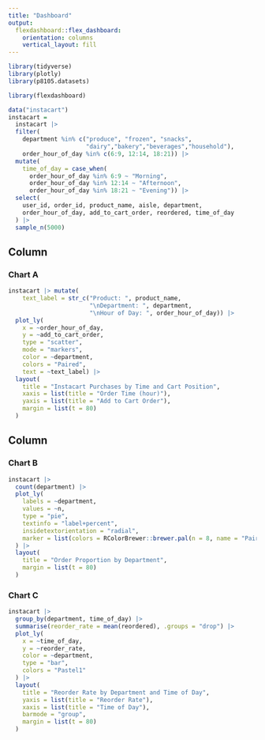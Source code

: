 ```yaml
---
title: "Dashboard"
output: 
  flexdashboard::flex_dashboard:
    orientation: columns
    vertical_layout: fill
---
```


```r
library(tidyverse)
library(plotly)
library(p8105.datasets)

library(flexdashboard)
```


```r
data("instacart")
instacart = 
  instacart |> 
  filter(
    department %in% c("produce", "frozen", "snacks",
                      "dairy","bakery","beverages","household"),
    order_hour_of_day %in% c(6:9, 12:14, 18:21)) |> 
  mutate(
    time_of_day = case_when(
      order_hour_of_day %in% 6:9 ~ "Morning",
      order_hour_of_day %in% 12:14 ~ "Afternoon",
      order_hour_of_day %in% 18:21 ~ "Evening")) |> 
  select(
    user_id, order_id, product_name, aisle, department,
    order_hour_of_day, add_to_cart_order, reordered, time_of_day
  ) |> 
  sample_n(5000)
```

Column {data-width=650}
-----------------------------------------------------------------------

### Chart A

```r
instacart |> mutate(
    text_label = str_c("Product: ", product_name, 
                       "\nDepartment: ", department, 
                       "\nHour of Day: ", order_hour_of_day)) |> 
  plot_ly(
    x = ~order_hour_of_day, 
    y = ~add_to_cart_order, 
    type = "scatter", 
    mode = "markers",
    color = ~department,
    colors = "Paired",
    text = ~text_label) |> 
  layout(
    title = "Instacart Purchases by Time and Cart Position",
    xaxis = list(title = "Order Time (hour)"),
    yaxis = list(title = "Add to Cart Order"),
    margin = list(t = 80) 
  )
```

Column {data-width=350}
-----------------------------------------------------------------------

### Chart B

```r
instacart |> 
  count(department) |>
  plot_ly(
    labels = ~department, 
    values = ~n, 
    type = "pie", 
    textinfo = "label+percent", 
    insidetextorientation = "radial",
    marker = list(colors = RColorBrewer::brewer.pal(n = 8, name = "Paired"))
  ) |> 
  layout(
    title = "Order Proportion by Department",
    margin = list(t = 80)
  )
```

### Chart C

```r
instacart |> 
  group_by(department, time_of_day) |> 
  summarise(reorder_rate = mean(reordered), .groups = "drop") |> 
  plot_ly(
    x = ~time_of_day, 
    y = ~reorder_rate, 
    color = ~department,
    type = "bar", 
    colors = "Pastel1"
  ) |> 
  layout(
    title = "Reorder Rate by Department and Time of Day",
    yaxis = list(title = "Reorder Rate"),
    xaxis = list(title = "Time of Day"),
    barmode = "group",
    margin = list(t = 80) 
  )
```

